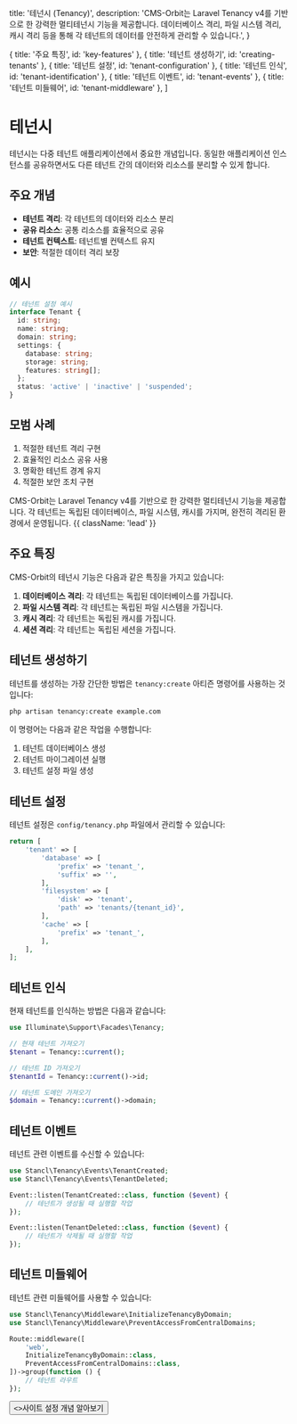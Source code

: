   title: '테넌시 (Tenancy)',
  description:
    'CMS-Orbit는 Laravel Tenancy v4를 기반으로 한 강력한 멀티테넌시 기능을 제공합니다. 데이터베이스 격리, 파일 시스템 격리, 캐시 격리 등을 통해 각 테넌트의 데이터를 안전하게 관리할 수 있습니다.',
}

  { title: '주요 특징', id: 'key-features' },
  { title: '테넌트 생성하기', id: 'creating-tenants' },
  { title: '테넌트 설정', id: 'tenant-configuration' },
  { title: '테넌트 인식', id: 'tenant-identification' },
  { title: '테넌트 이벤트', id: 'tenant-events' },
  { title: '테넌트 미들웨어', id: 'tenant-middleware' },
]

# 테넌시

테넌시는 다중 테넌트 애플리케이션에서 중요한 개념입니다. 동일한 애플리케이션 인스턴스를 공유하면서도 다른 테넌트 간의 데이터와 리소스를 분리할 수 있게 합니다.

## 주요 개념

- **테넌트 격리**: 각 테넌트의 데이터와 리소스 분리
- **공유 리소스**: 공통 리소스를 효율적으로 공유
- **테넌트 컨텍스트**: 테넌트별 컨텍스트 유지
- **보안**: 적절한 데이터 격리 보장

## 예시

```typescript
// 테넌트 설정 예시
interface Tenant {
  id: string;
  name: string;
  domain: string;
  settings: {
    database: string;
    storage: string;
    features: string[];
  };
  status: 'active' | 'inactive' | 'suspended';
}
```

## 모범 사례

1. 적절한 테넌트 격리 구현
2. 효율적인 리소스 공유 사용
3. 명확한 테넌트 경계 유지
4. 적절한 보안 조치 구현

CMS-Orbit는 Laravel Tenancy v4를 기반으로 한 강력한 멀티테넌시 기능을 제공합니다. 각 테넌트는 독립된 데이터베이스, 파일 시스템, 캐시를 가지며, 완전히 격리된 환경에서 운영됩니다. {{ className: 'lead' }}

## 주요 특징

CMS-Orbit의 테넌시 기능은 다음과 같은 특징을 가지고 있습니다:

1. **데이터베이스 격리**: 각 테넌트는 독립된 데이터베이스를 가집니다.
2. **파일 시스템 격리**: 각 테넌트는 독립된 파일 시스템을 가집니다.
3. **캐시 격리**: 각 테넌트는 독립된 캐시를 가집니다.
4. **세션 격리**: 각 테넌트는 독립된 세션을 가집니다.

## 테넌트 생성하기

테넌트를 생성하는 가장 간단한 방법은 `tenancy:create` 아티즌 명령어를 사용하는 것입니다:

```bash {{ title: '테넌트 생성 명령어' }}
php artisan tenancy:create example.com
```

이 명령어는 다음과 같은 작업을 수행합니다:

1. 테넌트 데이터베이스 생성
2. 테넌트 마이그레이션 실행
3. 테넌트 설정 파일 생성

## 테넌트 설정

테넌트 설정은 `config/tenancy.php` 파일에서 관리할 수 있습니다:

```php {{ title: '테넌트 설정 예제' }}
return [
    'tenant' => [
        'database' => [
            'prefix' => 'tenant_',
            'suffix' => '',
        ],
        'filesystem' => [
            'disk' => 'tenant',
            'path' => 'tenants/{tenant_id}',
        ],
        'cache' => [
            'prefix' => 'tenant_',
        ],
    ],
];
```

## 테넌트 인식

현재 테넌트를 인식하는 방법은 다음과 같습니다:

```php {{ title: '테넌트 인식 예제' }}
use Illuminate\Support\Facades\Tenancy;

// 현재 테넌트 가져오기
$tenant = Tenancy::current();

// 테넌트 ID 가져오기
$tenantId = Tenancy::current()->id;

// 테넌트 도메인 가져오기
$domain = Tenancy::current()->domain;
```

## 테넌트 이벤트

테넌트 관련 이벤트를 수신할 수 있습니다:

```php {{ title: '테넌트 이벤트 예제' }}
use Stancl\Tenancy\Events\TenantCreated;
use Stancl\Tenancy\Events\TenantDeleted;

Event::listen(TenantCreated::class, function ($event) {
    // 테넌트가 생성될 때 실행할 작업
});

Event::listen(TenantDeleted::class, function ($event) {
    // 테넌트가 삭제될 때 실행할 작업
});
```

## 테넌트 미들웨어

테넌트 관련 미들웨어를 사용할 수 있습니다:

```php {{ title: '테넌트 미들웨어 예제' }}
use Stancl\Tenancy\Middleware\InitializeTenancyByDomain;
use Stancl\Tenancy\Middleware\PreventAccessFromCentralDomains;

Route::middleware([
    'web',
    InitializeTenancyByDomain::class,
    PreventAccessFromCentralDomains::class,
])->group(function () {
    // 테넌트 라우트
});
```

<div className="not-prose">
  <Button href="/core-concepts/site-configs" variant="text" arrow="right">
    <>사이트 설정 개념 알아보기</>
  </Button>
</div> 